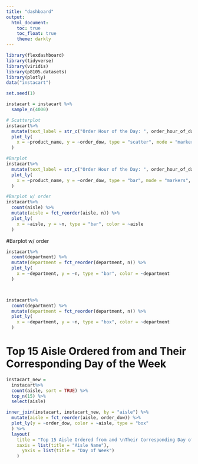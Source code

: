 ```yaml
---
title: "dashboard"
output:
  html_document:
    toc: true
    toc_float: true
    theme: darkly
---
```


```r
library(flexdashboard)
library(tidyverse)
library(viridis)
library(p8105.datasets)
library(plotly)
data("instacart")
```

```r
set.seed(1)

instacart = instacart %>%
  sample_n(4000)

# Scatterplot
instacart%>%
  mutate(text_label = str_c("Order Hour of the Day: ", order_hour_of_day)) %>%
  plot_ly(
    x = ~product_name, y = ~order_dow, type = "scatter", mode = "markers", color = ~order_hour_of_day, text = ~text_label, alpha = 0.5
  )
```
```r
#Barplot
instacart%>%
  mutate(text_label = str_c("Order Hour of the Day: ", order_hour_of_day)) %>%
  plot_ly(
    x = ~product_name, y = ~order_dow, type = "bar", mode = "markers", color = ~order_hour_of_day, text = ~text_label, alpha = 0.5
  )
```


```r
#Barplot w/ order
instacart%>%
  count(aisle) %>%
  mutate(aisle = fct_reorder(aisle, n)) %>%
  plot_ly(
    x = ~aisle, y = ~n, type = "bar", color = ~aisle
  )
```
#Barplot w/ order
```r
instacart%>%
  count(department) %>%
  mutate(department = fct_reorder(department, n)) %>%
  plot_ly(
    x = ~department, y = ~n, type = "bar", color = ~department
  )



instacart%>%
  count(department) %>%
  mutate(department = fct_reorder(department, n)) %>%
  plot_ly(
    x = ~department, y = ~n, type = "box", color = ~department
  )
```

# Top 15 Aisle Ordered from and Their Corresponding Day of the Week
```r
instacart_new = 
  instacart%>%
  count(aisle, sort = TRUE) %>%
  top_n(15) %>%
  select(aisle)

inner_join(instacart, instacart_new, by = "aisle") %>%
  mutate(aisle = fct_reorder(aisle, order_dow)) %>%
  plot_ly(y = ~order_dow, color = ~aisle, type = "box"
  ) %>%
  layout(
    title = "Top 15 Aisle Ordered from and \nTheir Corresponding Day of the Week",
    xaxis = list(title = "Aisle Name"),
      yaxis = list(title = "Day of Week")
    )

```

